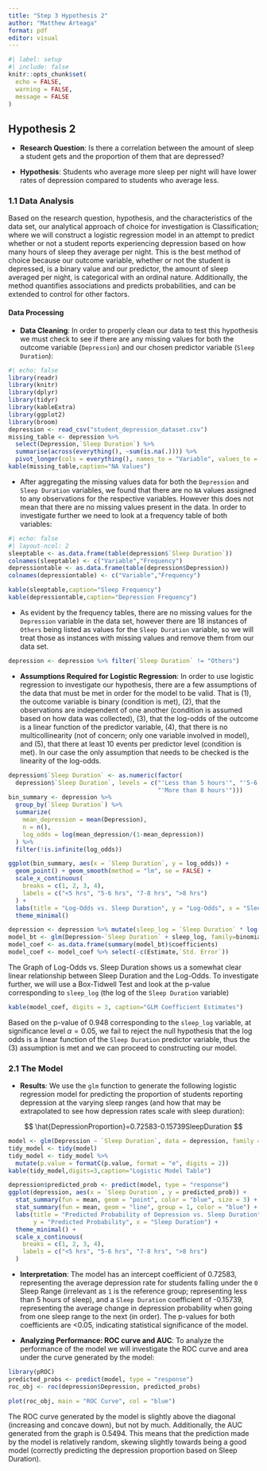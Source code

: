 ```yaml
---
title: "Step 3 Hypothesis 2"
author: "Matthew Arteaga"
format: pdf
editor: visual
---
```


```r
#| label: setup
#| include: false
knitr::opts_chunk$set(
  echo = FALSE,
  warning = FALSE,
  message = FALSE
)
```

## Hypothesis 2

-   **Research Question**: Is there a correlation between the amount of sleep a student gets and the proportion of them that are depressed?

-   **Hypothesis**: Students who average more sleep per night will have lower rates of depression compared to students who average less.

### 1.1 Data Analysis

Based on the research question, hypothesis, and the characteristics of the data set, our analytical approach of choice for investigation is Classification; where we will construct a logistic regression model in an attempt to predict whether or not a student reports experiencing depression based on how many hours of sleep they average per night. This is the best method of choice because our outcome variable, whether or not the student is depressed, is a binary value and our predictor, the amount of sleep averaged per night, is categorical with an ordinal nature. Additionally, the method quantifies associations and predicts probabilities, and can be extended to control for other factors.

#### Data Processing

-   **Data Cleaning**: In order to properly clean our data to test this hypothesis we must check to see if there are any missing values for both the outcome variable (`Depression`) and our chosen predictor variable (`Sleep Duration`):

```r
#| echo: false
library(readr)
library(knitr)
library(dplyr)
library(tidyr)
library(kableExtra)
library(ggplot2)
library(broom)
depression <- read_csv("student_depression_dataset.csv")
missing_table <- depression %>% 
  select(Depression,`Sleep Duration`) %>%
  summarise(across(everything(), ~sum(is.na(.)))) %>%
  pivot_longer(cols = everything(), names_to = "Variable", values_to = "Missing_Count")
kable(missing_table,caption="NA Values")
```

-   After aggregating the missing values data for both the `Depression` and `Sleep Duration` variables, we found that there are no `NA` values assigned to any observations for the respective variables. However this does not mean that there are no missing values present in the data. In order to investigate further we need to look at a frequency table of both variables:

```r
#| echo: false
#| layout-ncol: 2
sleeptable <- as.data.frame(table(depression$`Sleep Duration`))
colnames(sleeptable) <- c("Variable","Frequency")
depressiontable <- as.data.frame(table(depression$Depression))
colnames(depressiontable) <- c("Variable","Frequency")

kable(sleeptable,caption="Sleep Frequency")
kable(depressiontable,caption="Depression Frequency")
```

-   As evident by the frequency tables, there are no missing values for the `Depression` variable in the data set, however there are 18 instances of `Others` being listed as values for the `Sleep Duration` variable, so we will treat those as instances with missing values and remove them from our data set.

```r
depression <- depression %>% filter(`Sleep Duration` != "Others")
```

-   **Assumptions Required for Logistic Regression**: In order to use logistic regression to investigate our hypothesis, there are a few assumptions of the data that must be met in order for the model to be valid. That is (1), the outcome variable is binary (condition is met), (2), that the observations are independent of one another (condition is assumed based on how data was collected), (3), that the log-odds of the outcome is a linear function of the predictor variable, (4), that there is no multicollinearity (not of concern; only one variable involved in model), and (5), that there at least 10 events per predictor level (condition is met). In our case the only assumption that needs to be checked is the linearity of the log-odds.

```r
depression$`Sleep Duration` <- as.numeric(factor(
  depression$`Sleep Duration`, levels = c("'Less than 5 hours'", "'5-6 hours'", "'7-8 hours'",
                                          "'More than 8 hours'")))
bin_summary <- depression %>%
  group_by(`Sleep Duration`) %>%
  summarize(
    mean_depression = mean(Depression),
    n = n(),
    log_odds = log(mean_depression/(1-mean_depression))
  ) %>%
  filter(!is.infinite(log_odds))

ggplot(bin_summary, aes(x = `Sleep Duration`, y = log_odds)) +
  geom_point() + geom_smooth(method = "lm", se = FALSE) +
  scale_x_continuous(
    breaks = c(1, 2, 3, 4),
    labels = c("<5 hrs", "5-6 hrs", "7-8 hrs", ">8 hrs")
  ) +
  labs(title = "Log-Odds vs. Sleep Duration", y = "Log-Odds", x = "Sleep Duration") +
  theme_minimal()

depression <- depression %>% mutate(sleep_log = `Sleep Duration` * log(`Sleep Duration`))
model_bt <- glm(Depression~`Sleep Duration` + sleep_log, family=binomial,data=depression)
model_coef <- as.data.frame(summary(model_bt)$coefficients)
model_coef <- model_coef %>% select(-c(Estimate,`Std. Error`))
```

The Graph of Log-Odds vs. Sleep Duration shows us a somewhat clear linear relationship between Sleep Duration and the Log-Odds. To investigate further, we will use a Box-Tidwell Test and look at the p-value corresponding to `sleep_log` (the log of the `Sleep Duration` variable)

```r
kable(model_coef, digits = 3, caption="GLM Coefficient Estimates")
```

Based on the p-value of 0.948 corresponding to the `sleep_log` variable, at significance level $\alpha=0.05$, we fail to reject the null hypothesis that the log odds is a linear function of the `Sleep Duration` predictor variable, thus the (3) assumption is met and we can proceed to constructing our model.

### 2.1 The Model

-   **Results**: We use the `glm` function to generate the following logistic regression model for predicting the proportion of students reporting depression at the varying sleep ranges (and how that may be extrapolated to see how depression rates scale with sleep duration):

$$
\hat{DepressionProportion}=0.72583-0.15739SleepDuration
$$

```r
model <- glm(Depression ~ `Sleep Duration`, data = depression, family = binomial)
tidy_model <- tidy(model)
tidy_model <- tidy_model %>%
  mutate(p.value = formatC(p.value, format = "e", digits = 2))
kable(tidy_model,digits=3,caption="Logistic Model Table")
```

```r

depression$predicted_prob <- predict(model, type = "response")
ggplot(depression, aes(x = `Sleep Duration`, y = predicted_prob)) +
  stat_summary(fun = mean, geom = "point", color = "blue", size = 3) +
  stat_summary(fun = mean, geom = "line", group = 1, color = "blue") +
  labs(title = "Predicted Probability of Depression vs. Sleep Duration",
       y = "Predicted Probability", x = "Sleep Duration") +
  theme_minimal() +
  scale_x_continuous(
    breaks = c(1, 2, 3, 4),
    labels = c("<5 hrs", "5-6 hrs", "7-8 hrs", ">8 hrs")
  )
```

-   **Interpretation**: The model has an intercept coefficient of 0.72583, representing the average depression rate for students falling under the `0` Sleep Range (irrelevant as `1` is the reference group; representing less than 5 hours of sleep), and a `Sleep Duration` coefficient of -0.15739, representing the average change in depression probability when going from one sleep range to the next (in order). The p-values for both coefficients are \<0.05, indicating statistical significance of the model.

-   **Analyzing Performance: ROC curve and AUC**: To analyze the performance of the model we will investigate the ROC curve and area under the curve generated by the model:

```r
library(pROC)
predicted_probs <- predict(model, type = "response")
roc_obj <- roc(depression$Depression, predicted_probs)

plot(roc_obj, main = "ROC Curve", col = "blue")
```

The ROC curve generated by the model is slightly above the diagonal (increasing and concave down), but not by much. Additionally, the AUC generated from the graph is 0.5494. This means that the prediction made by the model is relatively random, skewing slightly towards being a good model (correctly predicting the depression proportion based on Sleep Duration).
